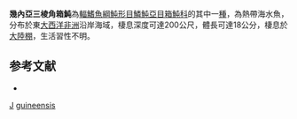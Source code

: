 {{Speciesbox
| genus = Acanthostracion
| species = guineensis
| authority = [[Bleeker|Bleeker]], 1865
| status = NE
| status_system = IUCN3.1
| synonyms = *''Ostracion guineensis'', <small>Bleeker, 1865</small>
*''Lactophrys guineensis'', <small>Bleeker, 1865</small>
}}
'''幾內亞三棱角箱魨'''為[[輻鰭魚綱|輻鰭魚綱]][[魨形目|魨形目]][[鱗魨亞目|鱗魨亞目]][[箱魨科|箱魨科]]的其中一[[種|種]]，為熱帶海水魚，分布於東[[大西洋|大西洋]][[非洲|非洲]]沿岸海域，棲息深度可達200公尺，體長可達18公分，棲息於[[大陸棚|大陸棚]]，生活習性不明。

==参考文献==
*{{FishBase_species|genus=Acanthostracion|species=guineensis|year=2014|month=3}}

{{Taxonbar}}

[[Category:1865年描述的鱼类|J]]
[[Category:三棱角箱魨屬|guineensis]]


{{魚類小作品}}